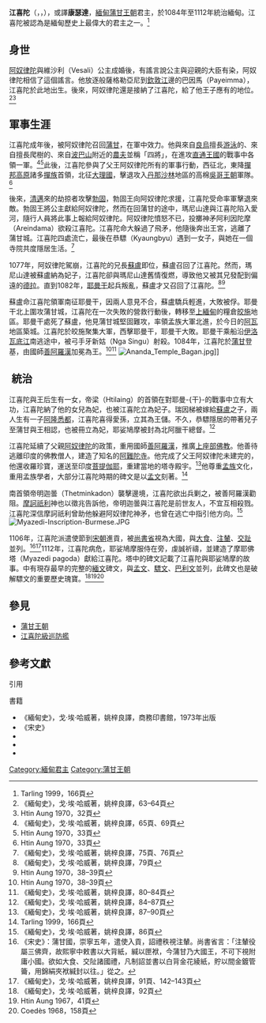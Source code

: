 {{Infobox royalty
| type                 = monarch
| name                 = 江喜陀 <br/> {{lang|my|ကျန်စစ်သား}}
| image                = Statue of Kyan Sit Thar.JPG
| caption              = [[阿難陀寺|阿難陀寺]]的江喜陀雕像
| reign                = 1084年–1112年
| coronation           = 
| succession           = [[蒲甘王朝|蒲甘王朝]]
| predecessor          = [[蘇盧|蘇盧]]
| successor1           = [[阿隆悉都|阿隆悉都]]
| suc-type             = Successor
| reg-type             = 
| regent               = 
| spouse               = {{link-en|阿毗耶陀那|Apeyadana}} <br/> {{link-en|單浮羅|Thanbula}} <br/> {{link-en|金丹 (緬甸)|Khin Tan|金丹}} <br/> {{link-en|瑪尼山達|Manisanda}}
| issue                = {{link-en|瑞因梯|Shwe Einthi}} <br/> {{link-en|耶娑鳩摩|Yazakumar}}
| issue-link           = 
| full name            = 
| house                = [[蒲甘王朝|蒲甘王朝]]
| father               = [[阿奴律陀|阿奴律陀]]
| mother               = {{link-en|般薩格勒亞尼|Pyinsa Kalayani}}
| birth_date           = 1030年
| birth_place          = [[實皆|實皆]]附近的巴因馬（Payeimma）
| death_date           = 1112年
| death_place          = [[蒲甘|蒲甘]]
| date of burial       = 
| place of burial      = 
| religion             = [[上座部佛教|上座部佛教]]
| signature            = 
}}

'''江喜陀'''（{{lang-my|ကျန်စစ်သား}}，{{IPA-my|tɕàɴsɪʔθá|pron}}，{{bd|1030年||1112年||}}），或譯'''康瑟達'''，[[緬甸|緬甸]][[蒲甘王朝|蒲甘王朝]]君主，於1084年至1112年統治緬甸。江喜陀被認為是緬甸歷史上最偉大的君主之一。<ref name=tarling166>Tarling 1999，166頁</ref>

== 身世 ==
[[阿奴律陀|阿奴律陀]]與維沙利（Vesali）公主{{link-en|般薩迦罗耶尼|Pyinsa Kalayani}}成婚後，有謠言說公主與迎親的大臣有染，阿奴律陀相信了這個謠言。他放逐般薩格勒亞尼到[[欽敦江|欽敦江]]邊的巴因馬（Payeimma），江喜陀於此地出生。後來，阿奴律陀還是接納了江喜陀，給了他王子應有的地位。<ref>《緬甸史》，戈·埃·哈威著，姚梓良譯，63–64頁</ref><ref>Htin Aung 1970，32頁</ref>

== 軍事生涯 ==
江喜陀成年後，被阿奴律陀召回[[蒲甘|蒲甘]]，在軍中效力。他與來自[[良烏縣|良烏]]擅長[[游泳|游泳]]的{{link-en|良宇披|Nyaung-U Hpi}}、來自{{link-en|敏務鎮|Myinmu Township|敏務}}擅長爬樹的{{link-en|牙底由|Nga Htwe Yu}}、來自[[波巴山|波巴山]]附近的[[農夫|農夫]]{{link-en|牙隆梨畢|Nga Lon Letpe}}並稱「四將」，在進攻[[直通王國|直通王國]]的戰事中各領一軍。<ref>《緬甸史》，戈·埃·哈威著，姚梓良譯，65頁、69頁</ref><ref name=htin33>Htin Aung 1970，33頁</ref>此後，江喜陀參與了父王阿奴律陀所有的軍事行動，西征北{{link-en|阿臘干|Arakan}}，東降[[撣邦高原|撣邦高原]]諸多[[撣族|撣族]]首領，北征[[大理國|大理國]]，擊退攻入[[德林達依省|丹那沙林]]地區的高棉[[吳哥王朝|吳哥王朝]]軍隊。<ref name=htin33>Htin Aung 1970，33頁</ref>

後來，[[清邁|清邁]]來的劫掠者攻擊[[勃固|勃固]]，勃固王向阿奴律陀求援，江喜陀受命率軍擊退來敵。勃固王將公主{{link-en|瑪尼山達|Manisanda}}獻給阿奴律陀，然而在回蒲甘的途中，瑪尼山達與江喜陀陷入愛河，隨行人員將此事上報給阿奴律陀。阿奴律陀憤怒不已，投擲神矛阿利因陀摩（Areindama）欲殺江喜陀。江喜陀命大躲過了飛矛，他隨後奔出王宮，逃離了蒲甘城。江喜陀四處流亡，最後在恭驃（Kyaungbyu）遇到一女子{{link-en|單浮羅|Thanbula}}，與她在一個寺院共度隱居生活。<ref>《緬甸史》，戈·埃·哈威著，姚梓良譯，75頁、76頁</ref>

1077年，阿奴律陀駕崩，江喜陀的兄長[[蘇盧|蘇盧]]即位，蘇盧召回了江喜陀。然而，瑪尼山達被蘇盧納為妃子，江喜陀卻與瑪尼山達舊情復燃，導致他又被其兄發配到偏遠的[[德拉區_(緬甸)|德拉]]。直到1082年，[[耶曼干|耶曼干]]起兵叛亂，蘇盧才又召回了江喜陀。<ref>《緬甸史》，戈·埃·哈威著，姚梓良譯，79頁</ref><ref name=htin3839>Htin Aung 1970，38–39頁</ref>

蘇盧命江喜陀領軍南征耶曼干，因兩人意見不合，蘇盧驕兵輕進，大敗被俘。耶曼干北上圍攻蒲甘城，江喜陀在一次失敗的營救行動後，轉移至[[上緬甸|上緬甸]]的糧倉[[皎施|皎施]]地區。耶曼干處死了蘇盧，他見蒲甘城堅固難攻，率領孟族大軍北進，於今日的[[阿瓦|阿瓦]]地區築城。江喜陀於皎施聚集大軍，西擊耶曼干，耶曼干大敗。耶曼干乘船沿[[伊洛瓦底江|伊洛瓦底江]]南逃途中，被弓手牙新姑（Nga Singu）射殺。1084年，江喜陀於[[蒲甘|蒲甘]]登基，由國師[[善阿羅漢|善阿羅漢]]加冕為王。<ref name=htin3839>Htin Aung 1970，38–39頁</ref><ref>《緬甸史》，戈·埃·哈威著，姚梓良譯，80–84頁</ref>
[[File:Ananda_Temple_Bagan.jpg|thumb]]]]

== 統治 ==
江喜陀與王后{{link-en|阿毗耶陀那|Apeyadana}}生有一女{{link-en|瑞因梯|Shwe Einthi}}，帝梁（Htilaing）的首領在對耶曼-{干}-的戰事中立有大功，江喜陀納了他的女兒{{link-en|金丹 (緬甸)|Khin Tan|金丹}}為妃，{{link-en|瑪尼山達|Manisanda}}也被江喜陀立為妃子。瑞因梯被嫁給[[蘇盧|蘇盧]]之子{{link-en|蘇雲|Saw Yun of Pagan}}，兩人生有一子[[阿隆悉都|阿隆悉都]]，江喜陀喜得愛孫，立其為王儲。不久，恭驃隱居的{{link-en|單浮羅|Thanbula}}帶著兒子{{link-en|耶娑鳩摩|Yazakumar}}至蒲甘與王相認，也被冊立為妃，耶娑鳩摩被封為北阿臘干總督。<ref>《緬甸史》，戈·埃·哈威著，姚梓良譯，84–87頁</ref>

江喜陀延續了父親[[阿奴律陀|阿奴律陀]]的政策，重用國師[[善阿羅漢|善阿羅漢]]，推廣[[上座部佛教|上座部佛教]]。他善待逃離印度的佛教僧人，建造了知名的[[阿難陀寺|阿難陀寺]]。他完成了父王阿奴律陀未建完的{{link-en|瑞喜宮佛塔|Shwezigon Pagoda}}，他還收羅珍寶，運送至印度[[菩提伽耶|菩提伽耶]]，重建當地的塔寺殿宇。<ref>《緬甸史》，戈·埃·哈威著，姚梓良譯，87–90頁</ref>他尊重[[孟族|孟族]]文化，重用孟族學者，大部分江喜陀時期的碑文是以[[孟文|孟文]]刻著。<ref name=tarling166>Tarling 1999，166頁</ref>

南{{link-en|阿臘干|Arakan}}首領帝明迦曇（Thetminkadon）襲擊邊境，江喜陀欲出兵剿之，被善阿羅漢勸阻。[[摩訶祇利|摩訶祇利]]神也以徵兆告訴他，帝明迦曇與江喜陀是前世友人，不宜互相殺戮。江喜陀深信摩訶祇利曾助他躲避阿奴律陀神矛，也曾在逃亡中指引他方向。<ref>《緬甸史》，戈·埃·哈威著，姚梓良譯，86頁</ref>
[[File:Myazedi-Inscription-Burmese.JPG|thumb]]

1106年，江喜陀派遣使節到[[宋朝|宋朝]]進貢，被[[尚書省|尚書省]]視為大國，與[[大食|大食]]、[[注輦|注輦]]、[[李朝_(越南)|交趾]]並列。<ref>《宋史》：蒲甘國，崇寧五年，遣使入貢，詔禮秩視注輦。尚書省言：「注輦役屬三佛齊，故熙寧中敕書以大背紙，緘以匣袱，今蒲甘乃大國王，不可下視附庸小國。欲如大食、交阯諸國禮，凡制詔並書以白背金花綾紙，貯以間金鍍管籥，用錦絹夾袱緘封以往。」從之。</ref><ref>《緬甸史》，戈·埃·哈威著，姚梓良譯，91頁、142–143頁</ref>1112年，江喜陀病危，耶娑鳩摩服侍在旁，虔誠祈禱，並建造了摩耶佛塔（Myazedi pagoda）獻給江喜陀。塔中的碑文記載了江喜陀與耶娑鳩摩的故事。{{link-en|妙色底四語言石碑文|Myazedi inscription}}中有現存最早的完整的[[緬文|緬文]]碑文，與[[孟文|孟文]]、[[驃文|驃文]]、[[巴利文|巴利文]]並列，此碑文也是破解驃文的重要歷史瑰寶。<ref>《緬甸史》，戈·埃·哈威著，姚梓良譯，92頁</ref><ref>Htin Aung 1967，41頁</ref><ref>Coedès 1968，158頁</ref>

== 參見 ==
* [[蒲甘王朝|蒲甘王朝]]
* [[江喜陀級巡防艦|江喜陀級巡防艦]]

== 參考文獻 ==
;引用
{{reflist|2}}
;書籍
*《緬甸史》，戈·埃·哈威著，姚梓良譯，商務印書館，1973年出版
*《宋史》
* {{cite book | last=Htin Aung | first=Maung | title=Burmese History before 1287: A Defence of the Chronicles | publisher=The Asoka Society | location=Oxford | year=1970}}
* {{cite book | last=Tarling | first=Nicholas | title=The Cambridge History of Southeast Asia: Early Times to c. 1500 | year=1999 | isbn=9780521663694}}
* {{cite book|last= Coedès|first= George|editor= Walter F. Vella|others= trans.Susan Brown Cowing|title= The Indianized States of Southeast Asia|year= 1968|publisher= University of Hawaii Press|isbn= 978-0-8248-0368-1}}

{{start box}}
{{s-before|[[蘇盧|蘇盧]]}}
{{s-title|[[緬甸|緬甸]][[蒲甘王國|蒲甘王國]][[君主|君主]]|1084年－1112年}}
{{s-after|[[阿隆悉都|阿隆悉都]]}}
{{end box}}
{{Burmese monarchs}}
[[Category:緬甸君主|Category:緬甸君主]]
[[Category:蒲甘王朝|Category:蒲甘王朝]]